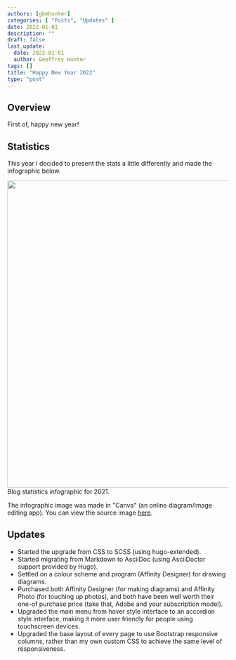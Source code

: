 ```yaml
---
authors: [gbmhunter]
categories: [ "Posts", "Updates" ]
date: 2022-01-01
description: ""
draft: false
last_update:
  date: 2022-01-01
  author: Geoffrey Hunter
tags: []
title: "Happy New Year 2022"
type: "post"
---
```



## Overview

First of, happy new year!

## Statistics

This year I decided to present the stats a little differently and made the infographic below.


<Image src={blog_eoy_2021_infographic} width="700px">Blog statistics infographic for 2021. </Image>

The infographic image was made in "Canva" (an online diagram/image editing app). You can view the source image [here](https://www.canva.com/design/DAExcXpjIzI/9u5e1myIuzQCf1Aw_PAmSQ/view?utm_content=DAExcXpjIzI&utm_campaign=designshare&utm_medium=link&utm_source=sharebutton).

## Updates

- Started the upgrade from CSS to SCSS (using hugo-extended).
- Started migrating from Markdown to AsciiDoc (using AsciiDoctor support provided by Hugo).
- Settled on a colour scheme and program (Affinity Designer) for drawing diagrams.
- Purchased both Affinity Designer (for making diagrams) and Affinity Photo (for touching up photos), and both have been well worth their one-of purchase price (take that, Adobe and your subscription model).
- Upgraded the main menu from hover style interface to an accordion style interface, making it more user friendly for people using touchscreen devices.
- Upgraded the base layout of every page to use Bootstrap responsive columns, rather than my own custom CSS to achieve the same level of responsiveness.
